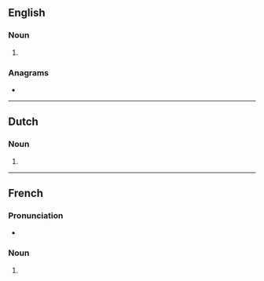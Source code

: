 ==English==

===Noun===
{{head|en|noun form}}

# {{en-irregular plural of|ending=es|mitosis}}

===Anagrams===
* {{anagrams|en|a=eimosst|Moisset|osmites|sitsome|somites}}


----

==Dutch==

===Noun===
{{head|nl|noun plural form}}

# {{nl-noun form of|pl|mitose}}

----

==French==

===Pronunciation===
* {{fr-IPA|mitŏses}}

===Noun===
{{head|fr|noun form|g=f}}

# {{plural of|fr|mitose}}